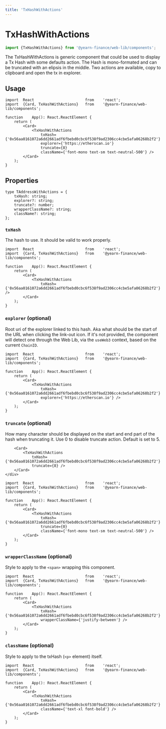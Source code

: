 ```yaml
---
title: 'TxHashWithActions'
---
```



# TxHashWithActions
```ts
import {TxHashWithActions} from '@yearn-finance/web-lib/components';
```

<CodeExample>
	<div className="w-3/4">
		<Card>
			<TxHashWithActions
				txHash={'0x56aa0161072a6dd2661adf6fbebd0cbc6f538f9ad2306cc4cbe5afa06268b2f2'}
				explorer={'https://etherscan.io'}
				truncate={5}
				className={'font-mono text-sm text-neutral-500'} />
		</Card>
	</div>
</CodeExample>

The TxHashWithActions is generic component that could be used to display a Tx Hash with some defaults action. The Hash is mono-formated and can be truncated with an elipsis in the middle.
Two actions are available, copy to clipboard and open the tx in explorer.

## Usage

```tsx
import	React						from	'react';
import	{Card, TxHashWithActions}	from	'@yearn-finance/web-lib/components';

function	App(): React.ReactElement {
	return (
		<Card>
			<TxHashWithActions
				txHash={'0x56aa0161072a6dd2661adf6fbebd0cbc6f538f9ad2306cc4cbe5afa06268b2f2'}
				explorer={'https://etherscan.io'}
				truncate={8}
				className={'font-mono text-sm text-neutral-500'} />
		</Card>
	);
}
```

## Properties

```tsx
type TAddressWithActions = {
	txHash: string;
	explorer?: string;
	truncate?: number;
	wrapperClassName?: string;
	className?: string;
};
```

### `txHash`
The hash to use. It should be valid to work properly.
```tsx {8}
import	React						from	'react';
import	{Card, TxHashWithActions}	from	'@yearn-finance/web-lib/components';

function	App(): React.ReactElement {
	return (
		<Card>
			<TxHashWithActions
				txHash={'0x56aa0161072a6dd2661adf6fbebd0cbc6f538f9ad2306cc4cbe5afa06268b2f2'} />
		</Card>
	);
}
```

### `explorer` (optional)
Root uri of the explorer linked to this hash. Aka what should be the start of the URL when clicking the link-out icon. If it's not provided, the component will detect one through the Web Lib, via the `useWeb3` context, based on the current `ChainID`.
```tsx {9}
import	React						from	'react';
import	{Card, TxHashWithActions}	from	'@yearn-finance/web-lib/components';

function	App(): React.ReactElement {
	return (
		<Card>
			<TxHashWithActions
				txHash={'0x56aa0161072a6dd2661adf6fbebd0cbc6f538f9ad2306cc4cbe5afa06268b2f2'}
				explorer={'https://etherscan.io'} />
		</Card>
	);
}
```

### `truncate` (optional)
How many character should be displayed on the start and end part of the hash when truncating it. Use 0 to disable truncate action. Default is set to 5.

<CodeExample>
	<div className="w-full flex flex-col space-y-2">
		<Card>
			<TxHashWithActions
				txHash={'0x56aa0161072a6dd2661adf6fbebd0cbc6f538f9ad2306cc4cbe5afa06268b2f2'}
				truncate={0} />
		</Card>

		<Card>
			<TxHashWithActions
				txHash={'0x56aa0161072a6dd2661adf6fbebd0cbc6f538f9ad2306cc4cbe5afa06268b2f2'}
				truncate={8} />
		</Card>
	</div>
</CodeExample>

```tsx {9}
import	React						from	'react';
import	{Card, TxHashWithActions}	from	'@yearn-finance/web-lib/components';

function	App(): React.ReactElement {
	return (
		<Card>
			<TxHashWithActions
				txHash={'0x56aa0161072a6dd2661adf6fbebd0cbc6f538f9ad2306cc4cbe5afa06268b2f2'}
				truncate={0}
				className={'font-mono text-sm text-neutral-500'} />
		</Card>
	);
}
```

### `wrapperClassName` (optional)
Style to apply to the `<span>` wrapping this component.

<CodeExample>
	<div className="w-3/4">
		<Card>
			<TxHashWithActions
				txHash={'0x56aa0161072a6dd2661adf6fbebd0cbc6f538f9ad2306cc4cbe5afa06268b2f2'}
				wrapperClassName={'justify-between'} />
		</Card>
	</div>
</CodeExample>

```tsx {9}
import	React						from	'react';
import	{Card, TxHashWithActions}	from	'@yearn-finance/web-lib/components';

function	App(): React.ReactElement {
	return (
		<Card>
			<TxHashWithActions
				txHash={'0x56aa0161072a6dd2661adf6fbebd0cbc6f538f9ad2306cc4cbe5afa06268b2f2'}
				wrapperClassName={'justify-between'} />
		</Card>
	);
}
```

### `className` (optional)
Style to apply to the txHash (`<p>` element) itself.

<CodeExample>
	<div className="w-3/4">
		<Card>
			<TxHashWithActions
				txHash={'0x56aa0161072a6dd2661adf6fbebd0cbc6f538f9ad2306cc4cbe5afa06268b2f2'}
				className={'text-xl font-bold'} />
		</Card>
	</div>
</CodeExample>

```tsx {9}
import	React						from	'react';
import	{Card, TxHashWithActions}	from	'@yearn-finance/web-lib/components';

function	App(): React.ReactElement {
	return (
		<Card>
			<TxHashWithActions
				txHash={'0x56aa0161072a6dd2661adf6fbebd0cbc6f538f9ad2306cc4cbe5afa06268b2f2'}
				className={'text-xl font-bold'} />
		</Card>
	);
}
```

